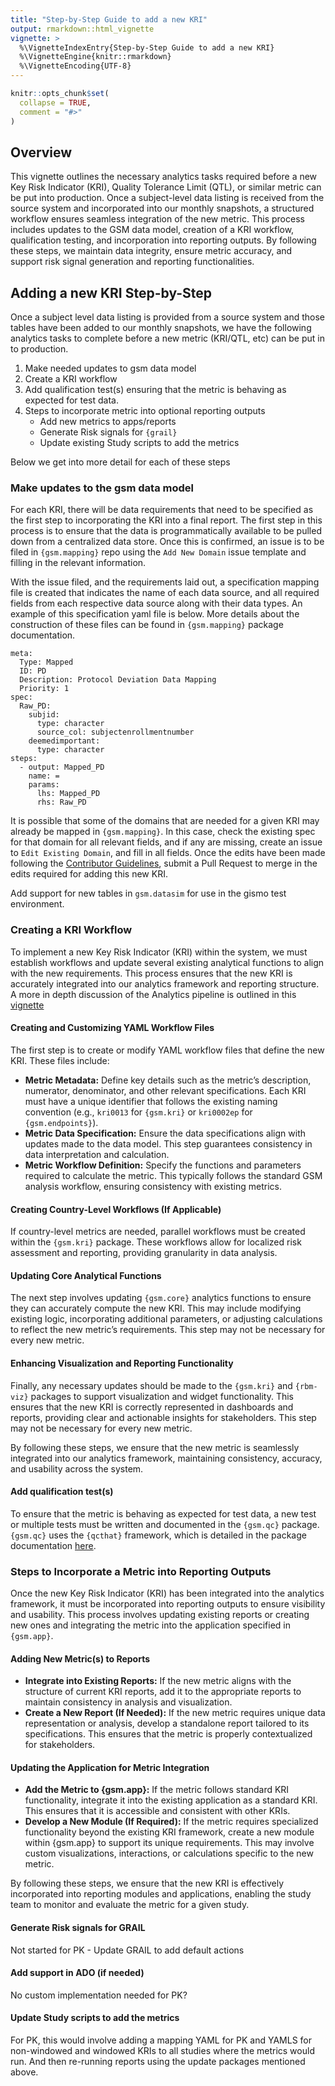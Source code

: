 ```yaml
---
title: "Step-by-Step Guide to add a new KRI"
output: rmarkdown::html_vignette
vignette: >
  %\VignetteIndexEntry{Step-by-Step Guide to add a new KRI}
  %\VignetteEngine{knitr::rmarkdown}
  %\VignetteEncoding{UTF-8}
---
```


```r
knitr::opts_chunk$set(
  collapse = TRUE,
  comment = "#>"
)
```

## Overview

This vignette outlines the necessary analytics tasks required before a new Key Risk Indicator (KRI), Quality Tolerance Limit (QTL), or similar metric can be put into production. Once a subject-level data listing is received from the source system and incorporated into our monthly snapshots, a structured workflow ensures seamless integration of the new metric. This process includes updates to the GSM data model, creation of a KRI workflow, qualification testing, and incorporation into reporting outputs. By following these steps, we maintain data integrity, ensure metric accuracy, and support risk signal generation and reporting functionalities. 


## Adding a new KRI Step-by-Step

Once a subject level data listing is provided from a source system and those tables have been added to our monthly snapshots, we have the following analytics tasks to complete before a new metric (KRI/QTL, etc) can be put in to production. 

1. Make needed updates to gsm data model
2. Create a KRI workflow
3. Add qualification test(s) ensuring that the metric is behaving as expected for test data.  
4. Steps to incorporate metric into optional reporting outputs
    - Add new metrics to apps/reports
    - Generate Risk signals for `{grail}`
    - Update existing Study scripts to add the metrics

Below we get into more detail for each of these steps

### Make updates to the gsm data model

For each KRI, there will be data requirements that need to be specified as the first step to incorporating the KRI into a final report. The first step in this process is to ensure that the data is programmatically available to be pulled down from a centralized data store. Once this is confirmed, an issue is to be filed in `{gsm.mapping}` repo using the `Add New Domain` issue template and filling in the relevant information.

With the issue filed, and the requirements laid out, a specification mapping file is created that indicates the name of each data source, and all required fields from each respective data source along with their data types. An example of this specification yaml file is below. More details about the construction of these files can be found in `{gsm.mapping}` package documentation.

```
meta:
  Type: Mapped
  ID: PD
  Description: Protocol Deviation Data Mapping 
  Priority: 1
spec: 
  Raw_PD:
    subjid:
      type: character
      source_col: subjectenrollmentnumber
    deemedimportant:
      type: character
steps:
  - output: Mapped_PD
    name: =
    params:
      lhs: Mapped_PD
      rhs: Raw_PD
```

It is possible that some of the domains that are needed for a given KRI may already be mapped in `{gsm.mapping}`. In this case, check the existing spec for that domain for all relevant fields, and if any are missing, create an issue to `Edit Existing Domain`, and fill in all fields. Once the edits have been made following the [Contributor Guidelines](), submit a Pull Request to merge in the edits required for adding this new KRI.

Add support for new tables in `gsm.datasim` for use in the gismo test environment.
  
### Creating a KRI Workflow

To implement a new Key Risk Indicator (KRI) within the system, we must establish workflows and update several existing analytical functions to align with the new requirements. This process ensures that the new KRI is accurately integrated into our analytics framework and reporting structure. A more in depth discussion of the Analytics pipeline is outlined in this [vignette](link to step-by-step analytics vignette in gsm.core)

#### Creating and Customizing YAML Workflow Files
The first step is to create or modify YAML workflow files that define the new KRI. These files include:

- **Metric Metadata:** Define key details such as the metric’s description, numerator, denominator, and other relevant specifications. Each KRI must have a unique identifier that follows the existing naming convention (e.g., `kri0013` for `{gsm.kri}` or `kri0002ep` for `{gsm.endpoints}`).
- **Metric Data Specification:** Ensure the data specifications align with updates made to the data model. This step guarantees consistency in data interpretation and calculation.
- **Metric Workflow Definition:** Specify the functions and parameters required to calculate the metric. This typically follows the standard GSM analysis workflow, ensuring consistency with existing metrics.

#### Creating Country-Level Workflows (If Applicable)
If country-level metrics are needed, parallel workflows must be created within the `{gsm.kri}` package. These workflows allow for localized risk assessment and reporting, providing granularity in data analysis.

#### Updating Core Analytical Functions
The next step involves updating `{gsm.core}` analytics functions to ensure they can accurately compute the new KRI. This may include modifying existing logic, incorporating additional parameters, or adjusting calculations to reflect the new metric’s requirements. This step may not be necessary for every new metric.

#### Enhancing Visualization and Reporting Functionality
Finally, any necessary updates should be made to the `{gsm.kri}` and `{rbm-viz}` packages to support visualization and widget functionality. This ensures that the new KRI is correctly represented in dashboards and reports, providing clear and actionable insights for stakeholders. This step may not be necessary for every new metric.

By following these steps, we ensure that the new metric is seamlessly integrated into our analytics framework, maintaining consistency, accuracy, and usability across the system.

#### Add qualification test(s) 

To ensure that the metric is behaving as expected for test data, a new test or multiple tests must be written and documented in the
`{gsm.qc}` package. `{gsm.qc}` uses the `{qcthat}` framework, which is detailed in the package documentation [here](https://gilead-biostats.github.io/qcthat/).


### Steps to Incorporate a Metric into Reporting Outputs
Once the new Key Risk Indicator (KRI) has been integrated into the analytics framework, it must be incorporated into reporting outputs to ensure visibility and usability. This process involves updating existing reports or creating new ones and integrating the metric into the application specified in `{gsm.app}`.

#### Adding New Metric(s) to Reports
- **Integrate into Existing Reports:** If the new metric aligns with the structure of current KRI reports, add it to the appropriate reports to maintain consistency in analysis and visualization.
- **Create a New Report (If Needed):** If the new metric requires unique data representation or analysis, develop a standalone report tailored to its specifications. This ensures that the metric is properly contextualized for stakeholders.

#### Updating the Application for Metric Integration
- **Add the Metric to {gsm.app}:** If the metric follows standard KRI functionality, integrate it into the existing application as a standard KRI. This ensures that it is accessible and consistent with other KRIs.
- **Develop a New Module (If Required):** If the metric requires specialized functionality beyond the existing KRI framework, create a new module within {gsm.app} to support its unique requirements. This may involve custom visualizations, interactions, or calculations specific to the new metric.

By following these steps, we ensure that the new KRI is effectively incorporated into reporting modules and applications, enabling the study team to monitor and evaluate the metric for a given study.
  
#### Generate Risk signals for GRAIL
Not started for PK
  - Update GRAIL to add default actions
  
#### Add support in ADO (if needed) 
No custom implementation needed for PK?

#### Update Study scripts to add the metrics
For PK, this would involve adding a mapping YAML for PK and YAMLS for non-windowed and windowed KRIs to all studies where the metrics would run. And then re-running reports using the update packages mentioned above. 

